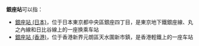 '''銀座站'''可以指：
* [[銀座站_(日本)|銀座站 (日本)]]，位于日本東京都中央區銀座四丁目，是東京地下鐵銀座線、丸之內線和日比谷線上的一座换乘车站
* [[銀座站_(香港)|銀座站 (香港)]]，位于香港新界元朗區天水圍新市鎮，是香港輕鐵上的一座车站

{{disambig|cat=三字车站名消歧义|YinZuo}}
